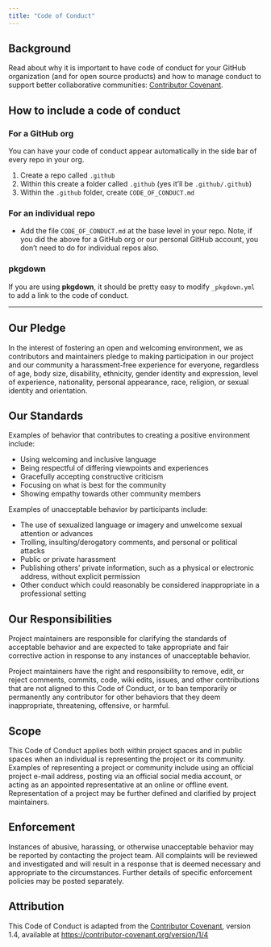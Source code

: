 ```yaml
---
title: "Code of Conduct"
---
```


## Background

Read about why it is important to have code of conduct for your GitHub organization (and for open source products) and how to manage conduct to support better collaborative communities: [Contributor Covenant](https://www.contributor-covenant.org/).

## How to include a code of conduct

### For a GitHub org

You can have your code of conduct appear automatically in the side bar of every repo in your org.

1. Create a repo called `.github`
2. Within this create a folder called `.github` (yes it'll be `.github/.github`)
3. Within the `.github` folder, create `CODE_OF_CONDUCT.md`

### For an individual repo

* Add the file `CODE_OF_CONDUCT.md` at the base level in your repo. Note, if you did the above for a GitHub org or our personal GitHub account, you don't need to do for individual repos also.

### pkgdown

If you are using **pkgdown**, it should be pretty easy to modify `_pkgdown.yml` to add a link to the code of conduct.

---

## Our Pledge

In the interest of fostering an open and welcoming environment, we as contributors and maintainers pledge to making participation in our project and our community a harassment-free experience for everyone, regardless of age, body size, disability, ethnicity, gender identity and expression, level of experience, nationality, personal appearance, race, religion, or sexual identity and orientation.

## Our Standards

Examples of behavior that contributes to creating a positive environment include:

* Using welcoming and inclusive language
* Being respectful of differing viewpoints and experiences
* Gracefully accepting constructive criticism
* Focusing on what is best for the community
* Showing empathy towards other community members

Examples of unacceptable behavior by participants include:

* The use of sexualized language or imagery and unwelcome sexual attention or advances
* Trolling, insulting/derogatory comments, and personal or political attacks
* Public or private harassment
* Publishing others' private information, such as a physical or electronic address, without explicit permission
* Other conduct which could reasonably be considered inappropriate in a professional setting

## Our Responsibilities

Project maintainers are responsible for clarifying the standards of acceptable behavior and are expected to take appropriate and fair corrective action in response to any instances of unacceptable behavior.

Project maintainers have the right and responsibility to remove, edit, or reject comments, commits, code, wiki edits, issues, and other contributions that are not aligned to this Code of Conduct, or to ban temporarily or permanently any contributor for other behaviors that they deem inappropriate, threatening, offensive, or harmful.

## Scope

This Code of Conduct applies both within project spaces and in public spaces when an individual is representing the project or its community. Examples of representing a project or community include using an official project e-mail address, posting via an official social media account, or acting as an appointed representative at an online or offline event. Representation of a project may be further defined and clarified by project maintainers.

## Enforcement

Instances of abusive, harassing, or otherwise unacceptable behavior may be reported by contacting the project team. All complaints will be reviewed and investigated and will result in a response that is deemed necessary and appropriate to the circumstances. Further details of specific enforcement policies may be posted separately.

## Attribution

This Code of Conduct is adapted from the [Contributor Covenant][homepage], version 1.4, available at [https://contributor-covenant.org/version/1/4][version]

[homepage]: https://contributor-covenant.org
[version]: https://contributor-covenant.org/version/1/4/
